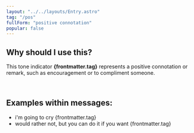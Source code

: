 ```yaml
---
layout: "../../layouts/Entry.astro"
tag: "/pos"
fullForm: "positive connotation"
popular: false
---
```


## Why should I use this?

This tone indicator **{frontmatter.tag}** represents a positive connotation or remark, such as encouragement or to compliment someone.

<br />

## Examples within messages:

- i'm going to cry {frontmatter.tag}
- would rather not, but you can do it if you want {frontmatter.tag}
